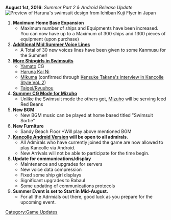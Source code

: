 {{UpdateBar
|PrevDate = July 15
|PrevYear = 2016
|NextDate = August 12
|NextYear = 2016
}}

'''August 1st, 2016''': ''Summer Part 2 & Android Release Update'' [[File:Harunaflyerpreview.jpg|thumb|right|Preview of Haruna's swimsuit design from Ichiban Kuji Flyer in Japan]]
#'''Maximum Home Base Expansion'''
#*Maximum number of ships and Equipments have been increased. You can now have up to a Maximum of 300 ships and 1300 pieces of equipment (upon purchase)
# [[Seasonal/Summer_2016#Voices|'''Additional Mid Summer Voice Lines''']]
#* A Total of 30 new voices lines have been given to some Kanmusu for the Summer!
#[[Seasonal/Summer_2016#CG|'''More Shipgirls in Swimsuits''']]
#*[[Yamato]] CG
#*[[Haruna|Haruna Kai Ni]]
#*[[Mikuma]] (confirmed through [[Kensuke Tanaka Interview: Kancolle Style Vol. 2|Kensuke Takana's interview in Kancolle Style Vol. 2]])
#* [[Taigei|Taigei/Ryuuhou]]
#[[Seasonal/Summer_2016#CG|'''Summer CG Mode for Mizuho''']]
#*Unlike the Swimsuit mode the others got, [[Mizuho]] will be serving Iced Red Beans
#'''New BGM'''
#*New BGM music can be played at home based titled "Swimsuit Sortie"
#'''New Furniture'''
#*Sandy Beach Floor *Will play above mentioned BGM 
#'''[[Kancolle Android Version]] will be open to all admirals'''.
#* All Admirals who have currently joined the game are now allowed to play Kancolle via Android.
#* New Arrivals will not be able to participate for the time begin.
# '''Update for communications/display'''
#*Maintenance and upgrades for servers
#*New voice data compression
#*Fixed some ship girl displays
#*Significant upgrades to Rabaul
#*Some updating of communications protocols
#'''Summer Event is set to Start in Mid-August.'''
#*For all the Adrmials out there, good luck as you prepare for the upcoming event.


[[Category:Game Updates]]